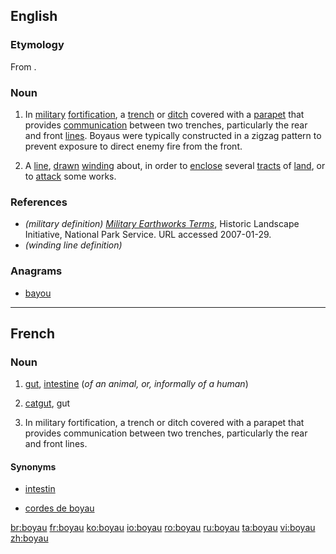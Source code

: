 ==English==

===Etymology===
From {{etyl|fr|en}}.

===Noun===
{{en-noun}}

# {{context|military|defense|lang=en}} In [[military]] [[fortification]], a [[trench]] or [[ditch]] covered with a [[parapet]] that provides [[communication]] between two trenches, particularly the rear and front [[lines]]. Boyaus were typically constructed in a zigzag pattern to prevent exposure to direct enemy fire from the front.
# A [[line]], [[drawn]] [[winding]] about, in order to [[enclose]] several [[tracts]] of [[land]], or to [[attack]] some works.

===References===
* ''(military definition)'' ''[http://www.cr.nps.gov/hps/hli/currents/earthworks/glossaryA_C.htm Military Earthworks Terms]'', Historic Landscape Initiative, National Park Service. URL accessed 2007-01-29.
* ''(winding line definition)'' {{1728}}

===Anagrams===
* [[bayou#English|bayou]]

----

==French==

===Noun===
{{fr-noun|m|pl=boyaux}}

# {{context|anatomy|lang=fr}} [[gut]], [[intestine]] (''of an animal, or, informally of a human'')
# [[catgut]], gut
# {{context|military|lang=fr}} In military fortification, a trench or ditch covered with a parapet that provides communication between two trenches, particularly the rear and front lines.

====Synonyms====
* {{sense|gut}} [[intestin]]
* {{sense|catgut}} [[corde de boyau|cordes de boyau]]

[[br:boyau]]
[[fr:boyau]]
[[ko:boyau]]
[[io:boyau]]
[[ro:boyau]]
[[ru:boyau]]
[[ta:boyau]]
[[vi:boyau]]
[[zh:boyau]]